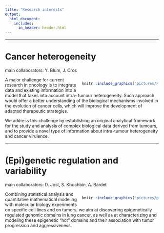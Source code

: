 ```yaml
---
title: "Research interests"
output:
  html_document:
    includes:
      in_header: header.html
---
```


<style>
.column-left{
  float: left;
  width: 33%;
  text-align: left;
}
.column-center{
  display: inline-block;
  width: 33%;
  text-align: center;
}
.column-right{
  float: right;
  width: 50%;
  text-align: right;
}
</style>

***

# Cancer heterogeneity  
main collaborators: Y. Blum, J. Cros

<div class="column-right">
```r
knitr::include_graphics("pictures/FIG1.png")
``` 
</div>

  A major challenge for current research in oncology is to integrate data and existing information into a model that takes into account intra- tumour heterogeneity. Such approach would offer a better understanding of the biological mechanisms involved in the evolution of cancer cells, which will improve the development of adapted therapeutic strategies.

  We address this challenge by establishing an original analytical framework for the study and analysis of complex biological data derived from tumours, and to provide a novel type of information about intra-tumour heterogeneity and cancer virulence.



***

# (Epi)genetic regulation and variability
main collaborators: D. Jost, S. Khochbin, A. Bardet

<div class="column-right">
```r
knitr::include_graphics("pictures/penda.png")
``` 
</div>


  
  Combining statistical analysis and quantitative mathematical modeling with molecular biology experiments on specific cell lines and on tumors, we aim at discovering epigenetically regulated genomic domains in lung cancer, as well as at characterizing and modeling these epigenetic “hot” domains and their association with tumor progression and aggressiveness.


  
